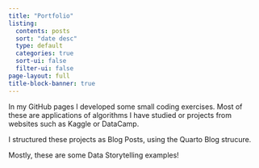 ```yaml
---
title: "Portfolio"
listing:
  contents: posts
  sort: "date desc"
  type: default
  categories: true
  sort-ui: false
  filter-ui: false
page-layout: full
title-block-banner: true
---
```


In my GitHub pages I developed some small coding exercises. Most of these are applications of algorithms I have studied or projects from websites such as Kaggle or DataCamp. 

I structured these projects as Blog Posts, using the Quarto Blog strucure.

Mostly, these are some Data Storytelling examples!

&nbsp;
&nbsp;
&nbsp;
&nbsp;
&nbsp;
&nbsp;
&nbsp;
&nbsp;

